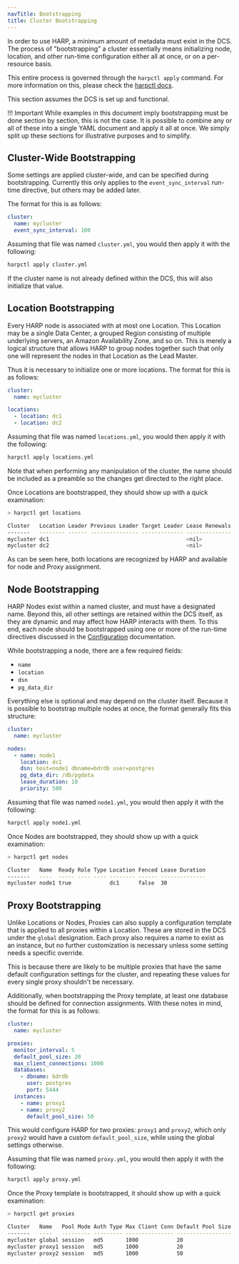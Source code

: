 ```yaml
---
navTitle: Bootstrapping
title: Cluster Bootstrapping
---
```


In order to use HARP, a minimum amount of metadata must exist in the DCS. The 
process of "bootstrapping" a cluster essentially means initializing node, 
location, and other run-time configuration either all at once, or on a 
per-resource basis.

This entire process is governed through the `harpctl apply` command. For more
information on this, please check the [harpctl docs](08_harpctl).

This section assumes the DCS is set up and functional.

!!! Important
    While examples in this document imply bootstrapping must be done section
    by section, this is not the case. It is possible to combine any or all of
    these into a single YAML document and apply it all at once. We simply split
    up these sections for illustrative purposes and to simplify.

## Cluster-Wide Bootstrapping

Some settings are applied cluster-wide, and can be specified during 
bootstrapping. Currently this only applies to the `event_sync_interval` 
run-time directive, but others may be added later.

The format for this is as follows:

```yaml
cluster: 
  name: mycluster
  event_sync_interval: 100
```

Assuming that file was named `cluster.yml`, you would then apply it with the
following:

```bash
harpctl apply cluster.yml
```

If the cluster name is not already defined within the DCS, this will also
initialize that value.

## Location Bootstrapping

Every HARP node is associated with at most one Location. This Location may be
a single Data Center, a grouped Region consisting of multiple underlying
servers, an Amazon Availability Zone, and so on. This is merely a logical
structure that allows HARP to group nodes together such that only one will
represent the nodes in that Location as the Lead Master.

Thus it is necessary to initialize one or more locations. The format for this
is as follows:

```yaml
cluster: 
  name: mycluster

locations:
  - location: dc1
  - location: dc2
```

Assuming that file was named `locations.yml`, you would then apply it with the
following:

```bash
harpctl apply locations.yml
```

Note that when performing any manipulation of the cluster, the name should be
included as a preamble so the changes get directed to the right place.

Once Locations are bootstrapped, they should show up with a quick examination:

```bash
> harpctl get locations

Cluster   Location Leader Previous Leader Target Leader Lease Renewals 
-------   -------- ------ --------------- ------------- -------------- 
mycluster dc1                                           <nil>          
mycluster dc2                                           <nil>          
```

As can be seen here, both locations are recognized by HARP and available for
node and Proxy assignment.

## Node Bootstrapping

HARP Nodes exist within a named cluster, and must have a designated name. 
Beyond this, all other settings are retained within the DCS itself, as they are 
dynamic and may affect how HARP interacts with them. To this end, each node
should be bootstrapped using one or more of the run-time directives discussed
in the [Configuration](04_configuration) documentation.

While bootstrapping a node, there are a few required fields:

* `name`
* `location`
* `dsn`
* `pg_data_dir`

Everything else is optional and may depend on the cluster itself. Because it
is possible to bootstrap multiple nodes at once, the format generally fits
this structure:

```yaml
cluster: 
  name: mycluster

nodes:
  - name: node1
    location: dc1
    dsn: host=node1 dbname=bdrdb user=postgres 
    pg_data_dir: /db/pgdata
    lease_duration: 10
    priority: 500
```

Assuming that file was named `node1.yml`, you would then apply it with the
following:

```bash
harpctl apply node1.yml
```

Once Nodes are bootstrapped, they should show up with a quick examination:

```bash
> harpctl get nodes

Cluster   Name  Ready Role Type Location Fenced Lease Duration 
-------   ----  ----- ---- ---- -------- ------ -------------- 
mycluster node1 true            dc1      false  30            
```

## Proxy Bootstrapping

Unlike Locations or Nodes, Proxies can also supply a configuration template 
that is applied to all proxies within a Location. These are stored in the DCS 
under the `global` designation. Each proxy also requires a name to exist as
an instance, but no further customization is necessary unless some setting
needs a specific override.

This is because there are likely to be multiple proxies that have the same
default configuration settings for the cluster, and repeating these values for
every single proxy shouldn't be necessary.

Additionally, when bootstrapping the Proxy template, at least one database 
should be defined for connection assignments. With these notes in mind, the 
format for this is as follows:

```yaml
cluster: 
  name: mycluster

proxies:
  monitor_interval: 5
  default_pool_size: 20
  max_client_connections: 1000
  databases:
    - dbname: bdrdb
      user: postgres
      port: 5444
  instances:
    - name: proxy1
    - name: proxy2
      default_pool_size: 50
```

This would configure HARP for two proxies: `proxy1` and `proxy2`, which only 
`proxy2` would have a custom `default_pool_size`, while using the global 
settings otherwise.

Assuming that file was named `proxy.yml`, you would then apply it with the
following:

```bash
harpctl apply proxy.yml
```

Once the Proxy template is bootstrapped, it should show up with a quick 
examination:

```bash
> harpctl get proxies

Cluster   Name   Pool Mode Auth Type Max Client Conn Default Pool Size 
-------   ----   --------- --------- --------------- ----------------- 
mycluster global session   md5       1000            20                
mycluster proxy1 session   md5       1000            20                
mycluster proxy2 session   md5       1000            50                
```
